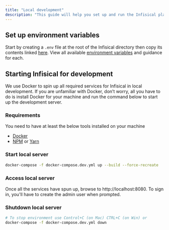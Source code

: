 ```yaml
---
title: "Local development"
description: "This guide will help you set up and run the Infisical platform in local development."
---
```



<SetupFork />

## Set up environment variables

Start by creating a `.env` file at the root of the Infisical directory then copy its contents linked [here](https://github.com/Infisical/infisical/blob/main/.env.example). View all available [environment variables](https://infisical.com/docs/self-hosting/configuration/envars) and guidance for each.

## Starting Infisical for development

We use Docker to spin up all required services for Infisical in local development. If you are unfamiliar with Docker, don’t worry, all you have to do is install Docker for your
machine and run the command below to start up the development server.

### Requirements

You need to have at least the below tools installed on your machine

- [Docker](https://docs.docker.com/engine/install/)
- [NPM](https://docs.npmjs.com/downloading-and-installing-node-js-and-npm/) or [Yarn](https://classic.yarnpkg.com/lang/en/docs/install/)

### Start local server

```sh
docker-compose -f docker-compose.dev.yml up --build --force-recreate
```

### Access local server

Once all the services have spun up, browse to http://localhost:8080. To sign in, you'll have to create the admin user when prompted.

### Shutdown local server

```sh
# To stop environment use Control+C (on Mac) CTRL+C (on Win) or
docker-compose -f docker-compose.dev.yml down
```

<SetupMintlify />

<Contributing />

